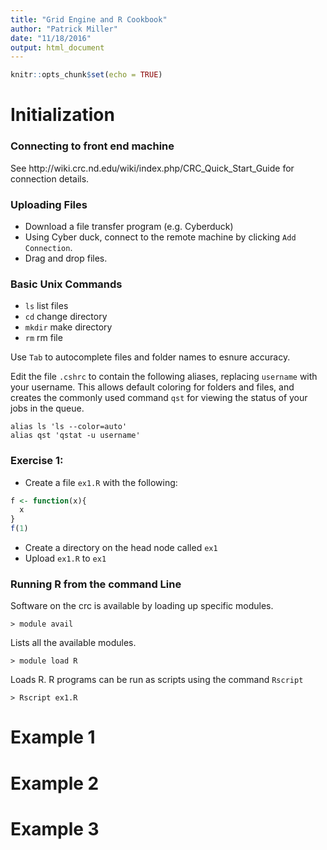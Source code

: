 ```yaml
---
title: "Grid Engine and R Cookbook"
author: "Patrick Miller"
date: "11/18/2016"
output: html_document
---
```


```r
knitr::opts_chunk$set(echo = TRUE)
```


# Initialization

### Connecting to front end machine

See http://wiki.crc.nd.edu/wiki/index.php/CRC_Quick_Start_Guide for connection details.


### Uploading Files 

- Download a file transfer program (e.g. Cyberduck)
- Using Cyber duck, connect to the remote machine by clicking `Add Connection`.
- Drag and drop files.

### Basic Unix Commands

- `ls` list files
- `cd` change directory
- `mkdir` make directory
- `rm` rm file

Use `Tab` to autocomplete files and folder names to esnure accuracy.

Edit the file `.cshrc` to contain the following aliases, replacing `username` with your username. This allows default coloring for folders and files, and creates the commonly used command `qst` for viewing the status of your jobs in the queue.

```
alias ls 'ls --color=auto' 
alias qst 'qstat -u username'
```





### Exercise 1:

- Create a file `ex1.R` with the following:
```r

f <- function(x){
  x
}
f(1)
```

- Create a directory on the head node called `ex1`
- Upload `ex1.R` to `ex1`

### Running R from the command Line

Software on the crc is available by loading up specific modules. 

`> module avail`

Lists all the available modules.

`> module load R`

Loads R. R programs can be run as scripts using the command `Rscript`

`> Rscript ex1.R`

# Example 1

# Example 2

# Example 3